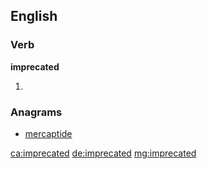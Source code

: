 ==English==

===Verb===
'''imprecated'''

# {{past of|[[imprecate]]}}

===Anagrams===
* [[mercaptide#English|mercaptide]]

[[ca:imprecated]]
[[de:imprecated]]
[[mg:imprecated]]